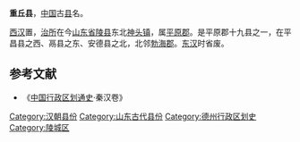 '''重丘县'''，[[中国|中国]]古[[县|县]]名。

[[西汉|西汉]]置，[[治所|治所]]在今[[山东省|山东省]][[陵县|陵县]]东北[[神头镇_(陵县)|神头镇]]，属[[平原郡|平原郡]]。是平原郡十九县之一，在平昌县之西、鬲县之东、安德县之北，北邻[[勃海郡|勃海郡]]。[[东汉|东汉]]时省废。
==参考文献==
*《[[中国行政区划通史|中国行政区划通史]]·秦汉卷》
{{汉朝行政区划小作品}}
{{Shandong-stub}}

[[Category:汉朝县份|Category:汉朝县份]]
[[Category:山东古代县份|Category:山东古代县份]]
[[Category:德州行政区划史|Category:德州行政区划史]]
[[Category:陵城区|Category:陵城区]]